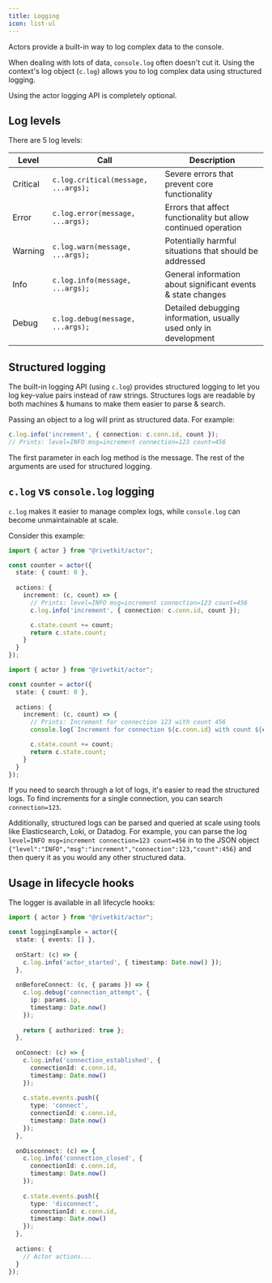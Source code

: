 ```yaml
---
title: Logging
icon: list-ul
---
```


Actors provide a built-in way to log complex data to the console.

When dealing with lots of data, `console.log` often doesn't cut it. Using the context's log object (`c.log`) allows you to log complex data using structured logging.

<Note>Using the actor logging API is completely optional.</Note>

## Log levels

There are 5 log levels:

| Level    | Call                            | Description                                                      |
| -------- | ------------------------------- | ---------------------------------------------------------------- |
| Critical | `c.log.critical(message, ...args);` | Severe errors that prevent core functionality                    |
| Error    | `c.log.error(message, ...args);`    | Errors that affect functionality but allow continued operation   |
| Warning  | `c.log.warn(message, ...args);`     | Potentially harmful situations that should be addressed          |
| Info     | `c.log.info(message, ...args);`     | General information about significant events & state changes     |
| Debug    | `c.log.debug(message, ...args);`    | Detailed debugging information, usually used only in development |

## Structured logging

The built-in logging API (using `c.log`) provides structured logging to let you log key-value
pairs instead of raw strings. Structures logs are readable by both machines &
humans to make them easier to parse & search.

Passing an object to a log will print as structured data. For example:

```typescript
c.log.info('increment', { connection: c.conn.id, count });
// Prints: level=INFO msg=increment connection=123 count=456
```

The first parameter in each log method is the message. The rest of the arguments are used for structured logging.

## `c.log` vs `console.log` logging

`c.log` makes it easier to manage complex logs, while `console.log` can
become unmaintainable at scale.

Consider this example:

<CodeGroup>

```typescript structured_logging.ts
import { actor } from "@rivetkit/actor";

const counter = actor({
  state: { count: 0 },
  
  actions: {
    increment: (c, count) => {
      // Prints: level=INFO msg=increment connection=123 count=456
      c.log.info('increment', { connection: c.conn.id, count });

      c.state.count += count;
      return c.state.count;
    }
  }
});
```

```typescript unstructured_logging.ts
import { actor } from "@rivetkit/actor";

const counter = actor({
  state: { count: 0 },
  
  actions: {
    increment: (c, count) => {
      // Prints: Increment for connection 123 with count 456
      console.log(`Increment for connection ${c.conn.id} with count ${count}`);

      c.state.count += count;
      return c.state.count;
    }
  }
});
```

</CodeGroup>

If you need to search through a lot of logs, it's easier to read the structured logs. To find increments for a single connection, you can search `connection=123`.

Additionally, structured logs can be parsed and queried at scale using tools like Elasticsearch, Loki, or Datadog. For example, you can parse the log `level=INFO msg=increment connection=123 count=456` in to the JSON object `{"level":"INFO","msg":"increment","connection":123,"count":456}` and then query it as you would any other structured data.

## Usage in lifecycle hooks

The logger is available in all lifecycle hooks:

```typescript
import { actor } from "@rivetkit/actor";

const loggingExample = actor({
  state: { events: [] },
  
  onStart: (c) => {
    c.log.info('actor_started', { timestamp: Date.now() });
  },
  
  onBeforeConnect: (c, { params }) => {
    c.log.debug('connection_attempt', { 
      ip: params.ip,
      timestamp: Date.now() 
    });
    
    return { authorized: true };
  },
  
  onConnect: (c) => {
    c.log.info('connection_established', { 
      connectionId: c.conn.id,
      timestamp: Date.now() 
    });
    
    c.state.events.push({
      type: 'connect',
      connectionId: c.conn.id,
      timestamp: Date.now()
    });
  },
  
  onDisconnect: (c) => {
    c.log.info('connection_closed', { 
      connectionId: c.conn.id,
      timestamp: Date.now() 
    });
    
    c.state.events.push({
      type: 'disconnect',
      connectionId: c.conn.id,
      timestamp: Date.now()
    });
  },
  
  actions: {
    // Actor actions...
  }
});
```
